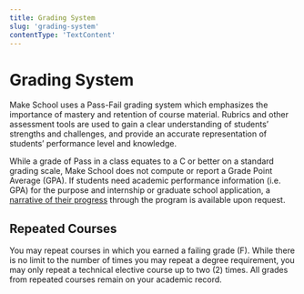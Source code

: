 ```yaml
---
title: Grading System
slug: 'grading-system'
contentType: 'TextContent'
---
```


# Grading System

Make School uses a Pass-Fail grading system which emphasizes the importance of mastery and retention
of course material. Rubrics and other assessment tools are used to gain a clear understanding of
students’ strengths and challenges, and provide an accurate representation of students’ performance
level and knowledge.

While a grade of Pass in a class equates to a C or better on a standard grading scale, Make School
does not compute or report a Grade Point Average (GPA). If students need academic performance
information (i.e. GPA) for the purpose and internship or graduate school application, a
[narrative of their progress](/academic-procedures/documentation-requests) through the program is
available upon request.

## Repeated Courses

You may repeat courses in which you earned a failing grade (F). While there is no limit to the
number of times you may repeat a degree requirement, you may only repeat a technical elective course
up to two (2) times. All grades from repeated courses remain on your academic record.
